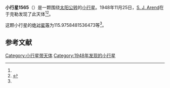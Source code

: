 {{Infobox planet
| bgcolour = #FFFFC0
| name = 1565 Lemaitre
| symbol = 
| image = 
| caption = 
| discovery = yes
| discovery_ref = 
| discoverer = [[S._J._Arend|S. J. Arend]]
| discovery_site = [[于克勒|于克勒]] 
| discovered = 1948年11月25日
| designations = yes
| mp_name = 
| named_after = 
| alt_names = 
| mp_category = [[越火小行星|越火小行星]]
| orbit_ref = <ref name="a">[http://ssd.jpl.nasa.gov/sbdb.cgi?sstr=1565 1565 Lemaitre] {{Wayback|url=http://ssd.jpl.nasa.gov/sbdb.cgi?sstr=1565 |date=20201119160646 }}，小行星數據庫瀏覽器（JPL Small-Body Database Browser）－[[美国国家航空航天局|美国国家航空航天局]]喷气推进实验室</ref>
| epoch = 2456400.5 (2013年4月18日更新)
| aphelion = {{convert|3.225687811726731|AU|km|3|abbr=on|lk=out}}
| perihelion = {{convert|1.559514880041751|AU|km|3|abbr=on}}
| semimajor = {{convert|2.392601345884241|AU|km|3|abbr=on}}
| eccentricity = 0.34819276
| period = 1351.773539 [[日|日]]<br />3.7[[儒略年|儒略年]]
| avg_speed = 
| inclination = 21.46598197563679
| asc_node = 261.3651222057887
| mean_anomaly = 
| arg_peri = 115.9758481536473
| satellites = 
| physical_characteristics = yes
| dimensions = 
| mass = 
| density = 
| surface_grav = 
| escape_velocity = 
| sidereal_day = 
| axial_tilt = 
| pole_ecliptic_lat = 
| pole_ecliptic_lon = 
| albedo = 
| temperatures= 
| temp_name1 = 
| mean_temp_1 = 
| max_temp_1 = 
| temp_name2 = 
| max_temp_2 = 
| spectral_type = 
| abs_magnitude = 115.9758481536473
}}

'''小行星1565'''（{{lang-en|1565 Lemaitre}}）是一颗围绕[[太阳|太阳]][[公转|公转]]的[[小行星|小行星]]。1948年11月25日，[[S._J._Arend|S. J. Arend]]在于克勒发现了此天体<ref name="a" /><ref>{{cite news|title=小行星列表|url=http://cfa-www.harvard.edu/iau/lists/NumberedMPs.txt|accessdate=2013-07-08|newspaper=哈佛大学|archive-date=2008-05-17|archive-url=https://web.archive.org/web/20080517010638/http://cfa-www.harvard.edu/iau/lists/NumberedMPs.txt|dead-url=no}}</ref>。

这颗小行星的[[绝对星等|绝对星等]]为115.9758481536473等<ref name="a" />。

==参考文献==
{{reflist}}
{{Minor Planet Number|[[小行星1564|小行星1564]]|[[小行星1566|小行星1566]]}}

{{小天体}}

[[Category:小行星带天体|Category:小行星带天体]]
[[Category:1948年发现的小行星|Category:1948年发现的小行星]]

{{asteroid-stub}}
